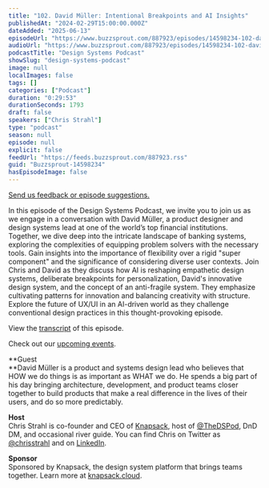 ```yaml
---
title: "102. David Müller: Intentional Breakpoints and AI Insights"
publishedAt: "2024-02-29T15:00:00.000Z"
dateAdded: "2025-06-13"
episodeUrl: "https://www.buzzsprout.com/887923/episodes/14598234-102-david-muller-intentional-breakpoints-and-ai-insights.mp3"
audioUrl: "https://www.buzzsprout.com/887923/episodes/14598234-102-david-muller-intentional-breakpoints-and-ai-insights.mp3"
podcastTitle: "Design Systems Podcast"
showSlug: "design-systems-podcast"
image: null
localImages: false
tags: []
categories: ["Podcast"]
duration: "0:29:53"
durationSeconds: 1793
draft: false
speakers: ["Chris Strahl"]
type: "podcast"
season: null
episode: null
explicit: false
feedUrl: "https://feeds.buzzsprout.com/887923.rss"
guid: "Buzzsprout-14598234"
hasEpisodeImage: false
---
```

[Send us feedback or episode suggestions.](https://www.buzzsprout.com/twilio/text_messages/887923/open_sms)

In this episode of the Design Systems Podcast, we invite you to join us as we engage in a conversation with David Müller, a product designer and design systems lead at one of the world’s top financial institutions. Together, we dive deep into the intricate landscape of banking systems, exploring the complexities of equipping problem solvers with the necessary tools. Gain insights into the importance of flexibility over a rigid "super component" and the significance of considering diverse user contexts. Join Chris and David as they discuss how AI is reshaping empathetic design systems, deliberate breakpoints for personalization, David's innovative design system, and the concept of an anti-fragile system. They emphasize cultivating patterns for innovation and balancing creativity with structure. Explore the future of UX/UI in an AI-driven world as they challenge conventional design practices in this thought-provoking episode.

View the [transcript](https://docs.google.com/document/d/1pOjBva8YNSfxkQr4CMjuy6NTb1Pov-Ws03Gf7jy0QeU/edit?usp=sharing) of this episode.

Check out our [upcoming events](https://www.knapsack.cloud/events).

**Guest  
**David Müller is a product and systems design lead who believes that HOW we do things is as important as WHAT we do. He spends a big part of his day bringing architecture, development, and product teams closer together to build products that make a real difference in the lives of their users, and do so more predictably.

**Host**  
Chris Strahl is co-founder and CEO of [Knapsack](https://www.knapsack.cloud/), host of [@TheDSPod](https://twitter.com/thedspod), DnD DM, and occasional river guide. You can find Chris on Twitter as [@chrisstrahl](https://twitter.com/chrisstrahl) and on [LinkedIn](https://www.linkedin.com/in/chrisstrahl/).  
  
**Sponsor**  
Sponsored by Knapsack, the design system platform that brings teams together. Learn more at [knapsack.cloud](https://www.knapsack.cloud/?utm_source=podcast).
